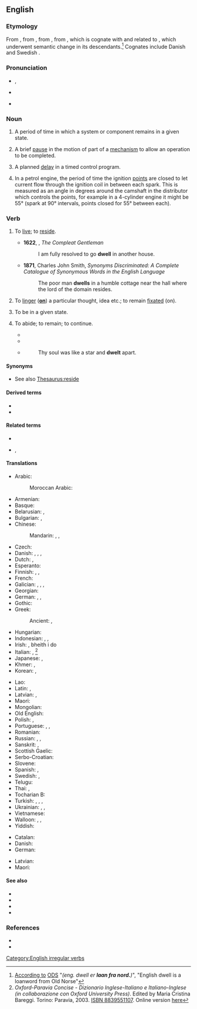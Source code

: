 ==English==

===Etymology===
From {{inh|en|enm|dwellen|t=delay, hinder, detain; linger, remain}}, from {{inh|en|ang|dwellan|t=to mislead, deceive; be led into error, stray}}, from {{inh|en|gem-pro|*dwaljaną|t=to hold up, delay; hesitate}}, from {{der|en|ine-pro|*dʰwelH-|t=to whirl, swirl, blur, obfuscate}}, which is cognate with {{cog|non|dvelja}} and related to {{cog|gem-pro|*dwelaną|t=to go astray}}, which underwent semantic change in its descendants.<ref>[http://ordnet.dk/ods/opslag?id=437404 According to] [[:da:ODS|ODS]] "''(eng. dwell er '''laan fra nord.''')''", "English dwell is a loanword from Old Norse"</ref> Cognates include Danish {{m|da|dvæle|t=to linger, dwell}} and Swedish {{m|sv|dväljas|t=to dwell, reside}}.

===Pronunciation===
* {{enPR|dwĕl}}, {{IPA|en|/dwɛl/}}
* {{audio|en|en-us-dwell.ogg|Audio (US)}}

* {{rhymes|en|ɛl}}

===Noun===
{{en-noun}}

# {{lb|en|engineering}} A period of time in which a system or component remains in a given state.
# {{lb|en|engineering}} A brief [[pause]] in the motion of part of a [[mechanism]] to allow an operation to be completed.
# {{lb|en|electrical engineering}} A planned [[delay]] in a timed control program.
# {{lb|en|automotive}} In a petrol engine, the period of time the ignition [[points]] are closed to let current flow through the ignition coil in between each spark. This is measured as an angle in degrees around the camshaft in the distributor which controls the points, for example in a 4-cylinder engine it might be 55° (spark at 90° intervals, points closed for 55° between each).

===Verb===
{{en-verb|dwells|dwelling|dwelt|past2=dwelled|past2_qual=mostly US}}

# {{lb|en|intransitive|now|_|literary}} To [[live]]; to [[reside]].
#* '''1622''', {{w|Henry Peacham (born 1578)|Henry Peacham (Jr.)}}, ''The Compleat Gentleman''
#*: I am fully resolved to go '''dwell''' in another house.
#* '''1871''', Charles John Smith, ''Synonyms Discriminated: A Complete Catalogue of Synonymous Words in the English Language''
#*: The poor man '''dwells''' in a humble cottage near the hall where the lord of the domain resides.
# {{lb|en|intransitive}} To [[linger]] ('''[[on]]''') a particular thought, idea etc.; to remain [[fixated]] (on).
# {{lb|en|intransitive|engineering}} To be in a given state.
# {{lb|en|intransitive}} To abide; to remain; to continue.
#* {{RQ:Spenser Faerie Queene|year=1596.2|book=VI|canto=XII|stanza=17|page=512|passage= My liefe (ſayd ſhe) ye know, that long ygo, / Whileſt ye in durance '''dwelt''', ye to me gaue / A little mayde, the which ye chylded tho ; / The ſame againe if now ye liſt to haue, / The ſame is yonder Lady, whom high God did ſaue.}}
#* {{RQ:Shakespeare Merchant of Venice|I|iii|passage=I'll rather '''dwell''' in my necessity.}}
#* {{RQ:Wordsworth Milton}}
#*: Thy soul was like a star and '''dwelt''' apart.

====Synonyms====
* {{sense|live, reside}} See also [[Thesaurus:reside]]

====Derived terms====
* {{l|en|bedwell}}
* {{l|en|indwell}}

====Related terms====
* {{l|en|dwelling}}
* {{l|en|dwell on}}, {{l|en|dwell upon}}

====Translations====
{{trans-top|live, reside}}
* Arabic:
*: Moroccan Arabic: {{t|ary|سْكن|tr=skən}}
* Armenian: {{t-needed|hy}}
* Basque: {{t-needed|eu}}
* Belarusian: {{t|be|пражыва́ць|impf|sc=Cyrl}}, {{t|be|пражываць|impf|alt=жыць|sc=Cyrl}}
* Bulgarian: {{t+|bg|живе́я|impf}}, {{t+|bg|обита́вам|impf}}
* Chinese:
*: Mandarin: {{t+|cmn|居住|tr=jūzhù|sc=Hani}}, {{t+|cmn|住|tr=zhù|sc=Hani}}, {{t+|cmn|居留|tr=jūliú|sc=Hani}}
* Czech: {{t+|cs|bydlet}}
* Danish: {{t+|da|leve}}, {{t|da|forblive}}, {{t|da|bebo}}, {{t+|da|bo}}
* Dutch: {{t+|nl|rondhangen}}, {{t+|nl|verblijven}}
* Esperanto: {{t+|eo|loĝi}}
* Finnish: {{t+|fi|asua}}, {{t+|fi|oleskella}}, {{t+|fi|asustaa}}
* French: {{t+|fr|résider}}
* Galician: {{t|gl|residir}}, {{t+|gl|morar}}, {{t|gl|habitar}}, {{t|gl|vivir}}
* Georgian: {{t-needed|ka}}
* German: {{t+|de|leben}}, {{t+|de|verbleiben}}, {{t+|de|wohnen}}
* Gothic: {{t|got|𐌱𐌰𐌿𐌰𐌽}}
* Greek:
*: Ancient: {{t|grc|οἰκέω}}, {{t|grc|ναίω}} {{qualifier|Epic}}
* Hungarian: {{t+|hu|lakik}}
* Indonesian: {{t+|id|tinggal}}, {{t+|id|diam|alt=berdiam}}, {{t+|id|diam|alt=mendiami}}
* Irish: {{t|ga|cónaigh}}, bheith i do {{t|ga|cónaí|m|alt=chónaí}}
* Italian: {{t+check|it|abitare}}, {{t+check|it|dimorare}}<ref>''Oxford-Paravia Concise - Dizionario Inglese-Italiano e Italiano-Inglese (in collaborazione con Oxford University Press)''. Edited by Maria Cristina Bareggi. Torino: Paravia, 2003. [[W:Wikipedia:book sources|ISBN 8839551107]]. Online version [https://web.archive.org/web/20060421055758/http://oxfordparavia.it/ here]</ref><!-- what do we do with this? -->
* Japanese: {{t+|ja|住む|tr=sumu}}, {{t+|ja|居住|tr=kyojū suru|alt=居住する}}
* Khmer: {{t+|km|នៅ}}, {{t|km|រស់នៅ}}
* Korean: {{t+|ko|살다}}, {{t+|ko|거주하다}}
{{trans-mid}}
* Lao: {{t-needed|lo}}
* Latin: {{t|la|incolō}}, {{t+|la|habito}}
* Latvian: {{t|lv|mist}}, {{t+|lv|dzīvot}}
* Maori: {{t|mi|noho}}
* Mongolian: {{t-needed|mn}}
* Old English: {{t|ang|būan}}
* Polish: {{t+|pl|mieszkać}}, {{t+|pl|zamieszkiwać}}
* Portuguese: {{t+|pt|habitar}}, {{t+|pt|morar}}, {{qualifier|Brazil}} {{t+|pt|viver}}
* Romanian: {{t+|ro|trăi}}
* Russian: {{t+|ru|прожива́ть|impf}}, {{t+|ru|жить|impf}}, {{t+|ru|обита́ть|impf}}
* Sanskrit: {{t|sa|क्षेति}}, {{t+|sa|वसति}}
* Scottish Gaelic: {{t|gd|còmhnaich}}
* Serbo-Croatian: {{t+|sh|boraviti|impf}}
* Slovene: {{t|sl|bivati}}
* Spanish: {{t+|es|habitar}}, {{t+|es|morar}}
* Swedish: {{t+|sv|bo}}, {{t+|sv|leva}}
* Telugu: {{t+|te|నివసించు}}
* Thai: {{t|th|อาศัยอยู่|tr=aa-sǎi-yùu}}, {{t+|th|อยู่|tr=yùu}}
* Tocharian B: {{t|txb|walāk-}}
* Turkish: {{t+|tr|oturmak}}, {{t+|tr|ikamet etmek}}, {{t+|tr|eğleşmek}}, {{t+|tr|kalmak}}
* Ukrainian: {{t+|uk|ме́шкати|impf}}, {{t|uk|жи́ти|impf}}, {{t+|uk|прожива́ти|impf}}
* Vietnamese: {{t-needed|vi}}
* Walloon: {{t+|wa|dimorer}}, {{t+|wa|dimani}}, {{t+|wa|lodjî}}
* Yiddish: {{t|yi|וווינען}}
{{trans-bottom}}

{{trans-top|to linger on as thoughts}}
* Catalan: {{t+|ca|capficar-se}}
* Danish: {{t|da|dvæle}}
* German: {{t+|de|verweilen}}
{{trans-mid}}
* Latvian: {{t|lv|gremdēties}}
* Maori: {{t|mi|rauroha}}
{{trans-bottom}}

====See also====
* {{l|en|abide}}
* {{l|en|live}}
* {{l|en|reside}}
* {{l|en|stay}}

===References===
<references/>
* {{R:Century 1911}}
* {{R:Webster 1913}}

[[Category:English irregular verbs]]